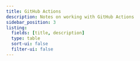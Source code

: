 ```yaml
---
title: GitHub Actions
description: Notes on working with GitHub Actions
sidebar_position: 3
listing:
  fields: [title, description]
  type: table
  sort-ui: false
  filter-ui: false
---
```

